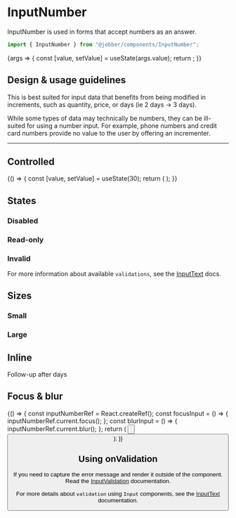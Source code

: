 
<Meta title="Components/InputNumber" component={InputNumber} />

# InputNumber

InputNumber is used in forms that accept numbers as an answer.

```ts
import { InputNumber } from "@jobber/components/InputNumber";
```

<Canvas>
  <Story
    name="InputNumber"
    args={{
      value: 7,
      max: 11,
      min: 0,
      placeholder: "Number",
    }}
  >
    {args => {
      const [value, setValue] = useState(args.value);
      return <InputNumber {...args} value={value} onChange={setValue} />;
    }}
  </Story>
</Canvas>

<ArgsTable of={InputNumber} story="InputNumber" />

## Design & usage guidelines

This is best suited for input data that benefits from being modified in
increments, such as quantity, price, or days (ie 2 days -> 3 days).

While some types of data may technically be numbers, they can be ill-suited for
using a number input. For example, phone numbers and credit card numbers provide
no value to the user by offering an incrementer.

---

## Controlled

<Canvas>
  <ExampleWithHooks>
    {() => {
      const [value, setValue] = useState(30);
      return (
        <InputNumber
          value={value}
          max={32}
          min={0}
          onChange={setValue}
          placeholder="Age"
        />
      );
    }}
  </ExampleWithHooks>
</Canvas>

## States

### Disabled

<Canvas>
  <InputNumber
    placeholder="SIN Number"
    value={1234}
    disabled={true}
    name="sin"
  />
</Canvas>

### Read-only

<Canvas>
  <InputNumber
    placeholder="Your pin number"
    value={12345}
    readonly={true}
    name="pinNumber"
  />
</Canvas>

### Invalid

For more information about available `validations`, see the
[InputText](/components/input-text/#validation-message) docs.

<Canvas>
  <InputNumber
    placeholder="Give a whole number"
    defaultValue={1.1}
    invalid={true}
    name="wholeNumber"
  />
</Canvas>

## Sizes

### Small

<Canvas>
  <InputNumber name="smallField" size="small" placeholder="Duration" />
  <InputNumber name="smallField" size="small" placeholder="Duration" />
</Canvas>

### Large

<Canvas>
  <InputNumber
    name="largeField"
    size="large"
    placeholder="Duration but bigger"
  />
</Canvas>

## Inline

<Canvas>
  <Text>
    Follow-up after
    <InputNumber
      name="durationInDays"
      defaultValue={2}
      size="small"
      inline={true}
      maxLength={2}
      align="center"
    />
    days
  </Text>
</Canvas>

## Focus & blur

<Canvas>
  <ExampleWithHooks>
    {() => {
      const inputNumberRef = React.createRef();
      const focusInput = () => {
        inputNumberRef.current.focus();
      };
      const blurInput = () => {
        inputNumberRef.current.blur();
      };
      return (
        <Content>
          <InputNumber value={5} ref={inputNumberRef} />
          <Button label="Focus input" onClick={focusInput} />
          <br />
          <Button label="Blur input" onClick={blurInput} />
        </Content>
      );
    }}
  </ExampleWithHooks>
</Canvas>

## Using onValidation

If you need to capture the error message and render it outside of the component.
Read the [InputValidation](/components/input-validation) documentation.

For more details about `validation` using `Input` components, see the
[InputText](/components/input-text/#validation-message) documentation.

